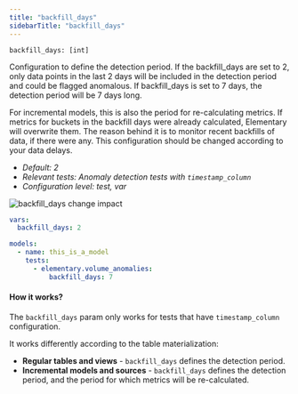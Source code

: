 ```yaml
---
title: "backfill_days"
sidebarTitle: "backfill_days"
---
```


`backfill_days: [int]`

Configuration to define the detection period. 
If the backfill_days are set to 2, only data points in the last 2 days will be included in the detection period and could be flagged anomalous. 
If backfill_days is set to 7 days, the detection period will be 7 days long.

For incremental models, this is also the period for re-calculating metrics. 
If metrics for buckets in the backfill days were already calculated, Elementary will overwrite them. The reason behind it is to monitor recent backfills of data, if there were any.
This configuration should be changed according to your data delays.

- _Default: 2_
- _Relevant tests: Anomaly detection tests with `timestamp_column`_
- _Configuration level: test, var_

<Frame caption="backfill_days change impact">
    <img
    src="https://res.cloudinary.com/diuctyblm/image/upload/v1681301376/Anomaly%20detection%20tests/backfill_days_mdjmon.png"
    alt="backfill_days change impact"
    />
</Frame>


<RequestExample>

```yaml dbt_project.yml
vars:
  backfill_days: 2
```

</RequestExample>

<RequestExample>

```yaml test
models:
  - name: this_is_a_model
    tests:
      - elementary.volume_anomalies:
          backfill_days: 7
```

</RequestExample>



#### How it works?

The `backfill_days` param only works for tests that have `timestamp_column` configuration.

It works differently according to the table materialization:

- **Regular tables and views** - `backfill_days` defines the detection period.
- **Incremental models and sources** - `backfill_days` defines the detection period, and the period for which metrics will be re-calculated.


